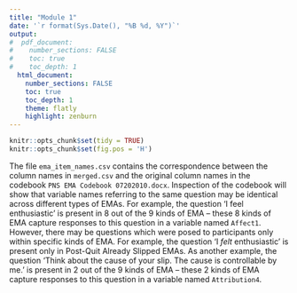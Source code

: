 ```yaml
---
title: "Module 1"
date: '`r format(Sys.Date(), "%B %d, %Y")`'
output: 
#  pdf_document:
#    number_sections: FALSE
#    toc: true
#    toc_depth: 1
  html_document:
    number_sections: FALSE
    toc: true
    toc_depth: 1
    theme: flatly
    highlight: zenburn
---
```


```r
knitr::opts_chunk$set(tidy = TRUE)
knitr::opts_chunk$set(fig.pos = 'H')
```


The file `ema_item_names.csv` contains the correspondence between the column names in `merged.csv` and the original column names in the codebook `PNS EMA Codebook 07202010.docx`. Inspection of the codebook will show that variable names referring to the same question may be identical across different types of EMAs. For example, the question 'I feel enthusiastic' is present in 8 out of the 9 kinds of EMA -- these 8 kinds of EMA capture responses to this question in a variable named `Affect1`. However, there may be questions which were posed to participants only within specific kinds of EMA. For example, the question 'I _felt_ enthusiastic' is present only in Post-Quit Already Slipped EMAs. As another example, the question 'Think about the cause of your slip. The cause is controllable by me.' is present in 2 out of the 9 kinds of EMA -- these 2 kinds of EMA capture responses to this question in a variable named `Attribution4`.
